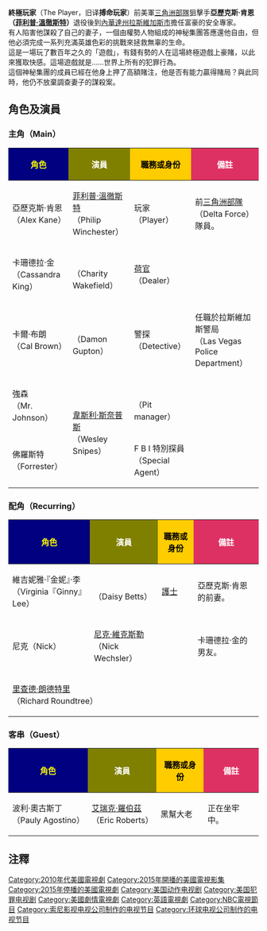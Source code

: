 {{多個問題|
{{expand|time=2016-05-20T08:07:07+00:00}}
{{inappropriate tone|time=2016-05-20T08:07:07+00:00}}
{{non-free|time=2015-10-25T01:37:05+00:00}}
}}
{{Infobox television
| show_name            = The Player
| image                = 
| image_size           = 250
| caption              =
| show_name_2          = 終極玩家
| genre                = {{Plain list |[[犯罪|犯罪]]、[[動作片|動作]]、[[驚悚|驚悚]]}}
| creator              = {{Plain list|
*{{tsl|en|John Rogers (writer)|約翰·羅傑斯}}（John Rogers）
*約翰·福克斯（John Fox）}}
| developer            =
| writer               =
| director             =
| creative_director    = 
| presenter            =
| starring             = {{Plain list |
* [[菲利普·溫徹斯特|菲利普·溫徹斯特]]<br />（Philip Winchester）
* {{tsl|en|Charity Wakefield|查麗蒂·維克菲爾德}}<br />（Charity Wakefield）
* 戴蒙·蓋普頓<br />（Damon Gupton）
* [[韋斯利·斯奈普斯|韋斯利·斯奈普斯]]<br />（Wesley Snipes）
}}
| narrated             =
| theme_music_composer =
| opentheme            =
| endtheme             =
| composer             = {{tsl|en|Dominic Lewis|多明尼克·路易斯}}<br />（Dominic Lewis）
| country              = {{US}}
| language             = [[英語|英語]]
| num_seasons          = 1
| num_episodes         = 9
| list_episodes        = #Episodes
| executive_producer   = {{Plainlist|
{{tsl|en|Bharat Nalluri|巴拉特·奈魯利}}（Bharat Nalluri）
*約翰·戴維斯（John Davis）
*{{tsl|en|John Rogers (writer)|約翰·羅傑斯}}（John Rogers）
*約翰·福克斯（John Fox）
}}
| producer             = {{Plain list |
*丹妮爾·維斯塔克（Danielle Weinstock） 
*珍妮佛·考特（Jennifer Court）}}
| channel              = [[國家廣播公司|NBC]]（國家廣播公司）
| location             = {{Plainlist|
* [[Albuquerque,_New_Mexico|新墨西哥州、阿布奎基市]]<br />（Albuquerque, New Mexico）<ref>{{cite web|url=http://www.abqjournal.com/552886/news/wesley-snipes-begins-filming-endgame-in-nm.html|title=Wesley Snipes begins filming ‘Endgame’ in NM|work=[[Albuquerque_Journal|Albuquerque Journal]]|date=March 10, 2015|accessdate=October 1, 2015|first=Adrian|last=Gomez|archive-date=2016-02-20|archive-url=https://web.archive.org/web/20160220151052/http://www.abqjournal.com/552886/news/wesley-snipes-begins-filming-endgame-in-nm.html|dead-url=yes}}</ref> {{small|(actual shooting location)}}
* [[Las_Vegas,_Nevada|內華達州、拉斯維加斯市]]<br />（Las Vegas, Nevada） {{small|(setting only)}}}}
| cinematography       = 納撒尼爾·古德曼<br />（Nathaniel Goodman）<br/>湯姆·卡馬爾達<br />（Tom Camarda）
| camera               = [[單鏡頭模式|單機攝影]]
| runtime              = 42~43 分鐘
| first_aired          = {{Start date|2015|9|24}}
| last_aired           = {{End date|2015|11|19}}
| company              = {{Plainlist|
*功夫猴製作（Kung Fu Monkey Productions）
*{{tsl|en|Davis Entertainment|戴維斯娛樂}}（Davis Entertainment）
*[[Universal_Television|環球電視公司]]（Universal Television）
*{{nowrap|[[Sony_Pictures_Television|索尼影視電視公司]]（Sony Pictures Television）}}
}}
| distributor          = Sony Pictures Television
| website              = http://www.nbc.com/the-player
}}

'''終極玩家'''（The Player，旧译'''搏命玩家'''）前美軍[[三角洲部隊|三角洲部隊]]狙擊手'''亞歷克斯·肯恩（[[菲利普·溫徹斯特|菲利普·溫徹斯特]]）'''退役後到[[內華達州|內華達州]][[拉斯維加斯|拉斯維加斯市]]擔任富豪的安全專家。<br />
有人陷害他謀殺了自己的妻子，一個由權勢人物組成的神秘集團答應還他自由，但他必須完成一系列充滿英雄色彩的挑戰來拯救無辜的生命。<br />
這是一場玩了數百年之久的「遊戲」，有錢有勢的人在這場終極遊戲上豪賭，以此來獲取快感。這場遊戲就是……世界上所有的犯罪行為。<br />
這個神秘集團的成員已經在他身上押了高額賭注，他是否有能力贏得賭局？與此同時，他仍不放棄調查妻子的謀殺案。

==角色及演員==
=== 主角（Main） ===
{|class="wikitable" style="text-align:center"
!style="background:navy"|<font color=yellow>角色
!style="background:olive"|<font color=white>演員
!style="background:#FFCC00"|<font color=black>職務或身份
!style="background:#DE3163"|<font color=white>備註
|-
|亞歷克斯·肯恩<br />（Alex Kane）||[[菲利普·溫徹斯特|菲利普·溫徹斯特]]<br />（Philip Winchester）||玩家<br />（Player）||前[[三角洲部隊|三角洲部隊]]（Delta Force）隊員。
|-
|卡珊德拉·金<br />（Cassandra King）||{{tsl|en|Charity Wakefield|查麗蒂·維克菲爾德}}<br />（Charity Wakefield）||[[莊荷|荷官]]<br />（Dealer）||
|-
|卡爾·布朗<br />（Cal Brown）||{{tsl|en|Damon Gupton|戴蒙·蓋普頓}}<br />（Damon Gupton）||警探<br />（Detective）||任職於拉斯維加斯警局<br />（Las Vegas Police Department）
|-
|強森<br />（Mr. Johnson）||rowspan="2"|[[韋斯利·斯奈普斯|韋斯利·斯奈普斯]]<br />（Wesley Snipes）||{{tsl|en|Pit manager|賭場經理}}<br />（Pit manager）||
|-
|佛羅斯特<br />（Forrester）||F B I 特別探員<br />（Special Agent）|| 
|}

=== 配角（Recurring） ===
{|class="wikitable" style="text-align:center"
!style="background:navy"|<font color=yellow>角色
!style="background:olive"|<font color=white>演員
!style="background:#FFCC00"|<font color=black>職務或身份
!style="background:#DE3163"|<font color=white>備註
|-
|維吉妮雅·『金妮』·李<br />（Virginia『Ginny』Lee）||{{tsl|en|Daisy Betts|黛西·貝茲}}<br />（Daisy Betts）||[[護士|護士]]||亞歷克斯·肯恩的前妻。
|-
|尼克（Nick）||[[尼克·韋克斯勒_(演員)|尼克·維克斯勒]]<br />（Nick Wechsler）|| ||卡珊德拉·金的男友。
|-
|colspan="2"|[[理察·朗崔|里查德·朗德特里]]<br />（Richard Roundtree）|| ||
|}

=== 客串（Guest） ===
{|class="wikitable" style="text-align:center"
!style="background:navy"|<font color=yellow>角色
!style="background:olive"|<font color=white>演員
!style="background:#FFCC00"|<font color=black>職務或身份
!style="background:#DE3163"|<font color=white>備註
|-
|波利·奧古斯丁<br />（Pauly Agostino）||[[埃里克·罗伯茨|艾瑞克·羅伯茲]]<br />（Eric Roberts）||黑幫大老||正在坐牢中。
|}

==注釋==
{{reflist}}

{{DEFAULTSORT:The Player (2015 TV series)}}
[[Category:2010年代美國電視劇|Category:2010年代美國電視劇]]
[[Category:2015年開播的美國電視影集|Category:2015年開播的美國電視影集]]
[[Category:2015年停播的美國電視劇|Category:2015年停播的美國電視劇]]
[[Category:美国动作电视剧|Category:美国动作电视剧]]
[[Category:美国犯罪电视剧|Category:美国犯罪电视剧]]
[[Category:美國劇情電視劇|Category:美國劇情電視劇]]
[[Category:英語電視劇|Category:英語電視劇]]
[[Category:NBC電視節目|Category:NBC電視節目]]
[[Category:索尼影视电视公司制作的电视节目|Category:索尼影视电视公司制作的电视节目]]
[[Category:环球电视公司制作的电视节目|Category:环球电视公司制作的电视节目]]